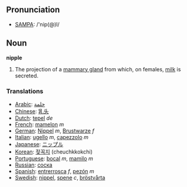 == Pronunciation ==
*[[w:SAMPA|SAMPA]]: /'nip(@)l/

== Noun ==

'''nipple'''

# The projection of a [[mammary gland]] from which, on females, [[milk]] is secreted.

=== Translations ===
*[[Arabic]]: [[حلمة]]
*[[Chinese]]: [[乳头]]
*[[Dutch]]: [[tepel]] ''de''
*[[French]]: [[mamelon]] ''m''
*[[German]]: [[Nippel]] ''m'', [[Brustwarze]] ''f''
*[[Italian]]: [[ugello]] ''m'', [[capezzolo]] ''m''
*[[Japanese]]: [[ニップル]] 
*[[Korean]]: [[젖꼭지]] (cheuchkkokchi)
*[[Portuguese]]: [[bocal]] ''m'', [[mamilo]] ''m''
*[[Russian]]: [[соска]]
*[[Spanish]]: [[entrerrosca]] ''f'', [[pezón]] ''m''
*[[Swedish]]: [[nippel]], [[spene]] ''c'', [[bröstvårta]]
